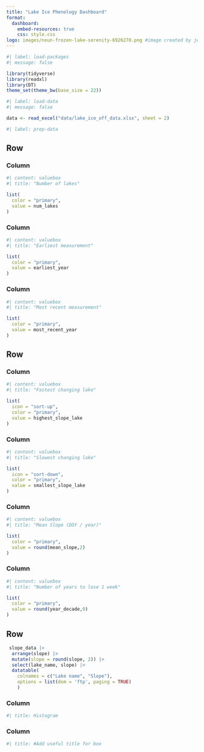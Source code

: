 ```yaml
---
title: "Lake Ice Phenology Dashboard"
format: 
  dashboard:
    embed-resources: true
    css: style.css
logo: images/noun-frozen-lake-serenity-6926278.png #image created by jowy san from Noun Project  
---
```


```r
#| label: load-packages
#| message: false

library(tidyverse)
library(readxl)
library(DT)
theme_set(theme_bw(base_size = 22))
```

```r
#| label: load-data
#| message: false

data <- read_excel("data/lake_ice_off_data.xlsx", sheet = 2)
```

<!--
Use the following chunk to process the data.
1. Clean up the data so it is ready for analysis
2. Calculate the slope and intercept for each lake.  The creation of a function and use of a map function is required for full credit.
3. Generate values for required for the 7 value boxes
--->
```r
#| label: prep-data


```

## Row {height="20%"}

### Column 

<!--
Create a box for the number of lakes in the dataset
--->


```r
#| content: valuebox
#| title: "Number of lakes"

list(
  color = "primary",
  value = num_lakes
)
```

### Column 

<!--
Create a value box for the earliest measurement
--->

```r
#| content: valuebox
#| title: "Earliest measurement"

list(
  color = "primary",
  value = earliest_year
)
```

### Column 

<!--
Create a value box for the most recent measurement
--->

```r
#| content: valuebox
#| title: "Most recent measurement"

list(
  color = "primary",
  value = most_recent_year
)
```

## Row {height="20%"}

### Column

<!--
Create a value box with the name of lake that is changing the fastest
--->

```r
#| content: valuebox
#| title: "Fastest changing lake"

list(
  icon = "sort-up",
  color = "primary",
  value = highest_slope_lake
)
```

### Column 

<!--
Create a value box with the name of lake that is changing the least
--->

```r
#| content: valuebox
#| title: "Slowest changing lake"

list(
  icon = "sort-down",
  color = "primary",
  value = smallest_slope_lake
)
```

### Column 

<!--
Create a value box with mean slope across all lakes
--->

```r
#| content: valuebox
#| title: "Mean Slope (DOY / year)"

list(
  color = "primary",
  value = round(mean_slope,2)
)
```

### Column 

<!--
Create a value box with the predicted mean number of years to lose 1 week of ice
--->

```r
#| content: valuebox
#| title: "Number of years to lose 1 week"

list(
  color = "primary",
  value = round(year_decade,0)
)
```

## Row {height="60%"}

<!--
Add the data as a table.  The columns should be `lake name` and `slope`.  Use
--->

```r
 slope_data |>
  arrange(slope) |>
  mutate(slope = round(slope, 2)) |> 
  select(lake_name, slope) |> 
  datatable(
    colnames = c("Lake name", "Slope"),
    options = list(dom = 'ftp', paging = TRUE)
    )
```

### Column

<!--
Add histogram that shows the slope values from the different lakes
--->

```r
#| title: Histogram

```

### Column

<!--
Add a plot of your choice that you think would be informative for the dashboard
--->

```r
#| title: #Add useful title for box

```


